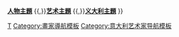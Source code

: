 {{navbox
|name = 列奥纳多·达·芬奇
|title = [[列奥纳多·达·芬奇]]
|titlestyle = background: #EEDD82
|bodyclass = hlist
|state = {{{state<includeonly>|autocollapse</includeonly>}}}
|above = 
* [[列奥纳多·达·芬奇作品列表|作品列表]]
* {{Tsl|en|Science and inventions of Leonardo da Vinci|列奥纳多·达·芬奇的科研与发明|科研与发明}}
* {{Tsl|en|Leonardo da Vinci's personal life|达·芬奇的私人生活|私人生活}}

|abovestyle = background: #EAEAAE
|belowstyle = background: #EAEAAE
|groupstyle = background: #EAEAAE

|image =[[File:Leonardo da Vinci - Self-Portrait - WGA12798.jpg|140px]]<br />[[File:Firma de Leonardo Da Vinci.svg|140px]]

|group1= 绘画
|list1=
* †《{{Tsl|en|Medusa (Leonardo da Vinci painting)|美杜莎 (达·芬奇)|美杜莎}}》
* **《[[圣母领报 (达芬奇)|圣母领报]]》
* **《[[基督受洗 (韋羅基奧)|基督受洗]]》
* 《[[圣母的康乃馨]]》
* 《[[吉内薇拉·班琪]]》
* 《[[柏诺瓦的圣母]]》
* 《[[三博士来朝 (达芬奇)|三博士来朝]]》
* 《[[聖葉理諾在野外 (達文西)|聖葉理諾在野外]]》
* **《[[哺乳聖母]]》
* 《[[音樂家肖像]]》
* 《[[抱银鼠的女子]]》
* 《[[岩间圣母]]》（兩個版本：卢浮宫版、**伦敦版）
*《[[最后的晚餐 (达芬奇)|最后的晚餐]]》
* *《[[美麗的費隆妮葉夫人]]》
* *《[[救世主 (达文西)|救世主]]》
* **《[[圣母像]]》（两个版本）
* 《[[圣母子与圣安妮]]》
*《[[蒙娜丽莎]]》
* †《[[安吉亞里戰役 (繪畫)|安吉亞里戰役]]》
* *《[[女子頭像 (達文西)|女子頭像]]》
* †《[[麗達與天鵝 (達文西)|麗達與天鵝]]》
* 《[[施洗者圣约翰 (达芬奇)|施洗者圣约翰]]》

|group2= 雕塑
|list2=
* [[達文西的馬]]（未完成）

|group3= 纸上作品
|list3=
* 《[[维特鲁威人]]》
* *《[[美丽公主]]》
* 《[[圣母子与圣安妮、施洗者圣约翰]]》
* 《[[自畫像 (達文西)|自画像]]》

|group4= 手稿|list4=
* [[阿伦德尔手稿]]
* [[大西洋古抄本]]
* [[鸟类飞行手稿]]
* [[萊斯特手稿]]
* [[馬德里手稿 (達文西)|馬德里手稿]]
* [[提福兹欧手稿]]
* [[绘画论]]（乌尔比诺手稿）

|group5= 其他设计|list5=
* [[Architonnerre]]
* ­[[達文西的弩]]
* [[达芬奇机器人]]
* [[達文西的自動車]]
* [[Viola organista]]

|group6=学生|list6=
* [[喬瓦尼·安東尼奧·博塔費奧]]
* [[切薩雷·達·薩斯托]]
* [[賈姆皮特里諾]]
* [[喬瓦尼·阿戈斯蒂諾·達·洛迪]]
* [[伯納迪諾·盧伊尼]]
* [[切薩雷·馬尼]]
* [[奧焦諾的馬可]]
* [[弗朗西斯科·梅尔兹]]
* [[喬瓦尼·安布羅吉奧·德·普瑞迪斯]]
* [[吉安·贾可蒙·卡坡蒂·达奥伦诺|沙莱]]
* [[安德里亞·索拉里]]

|group7= 死后名声及影响
|list7= 
* {{Tsl|en|Cultural references to Leonardo da Vinci|达·芬奇的文化参考|文化参考}}
* {{Tsl|en|Mona Lisa replicas and reinterpretations|蒙娜丽莎的复制品及衍生物}}（[[艾爾沃斯蒙娜麗莎]]、[[蒙娜麗莎 (普拉多)]]、[[L.H.O.O.Q.]]）
* [[以李奧納多·達文西的名字命名的事物列表|达·芬奇命名列表]]

|group8=[[维基媒体]]
|list8=
* [[Image:Commons-logo.svg|18x18px]] [[commons:Leonardo da Vinci|达·芬奇]]在维基共享资源
* [[File:Wikiquote-logo.svg|18x18px]] [[q:达文西|达·芬奇]]在维基语录
|below = 
* '''标注''': *存疑作品
* **与其他艺术家合作
* †已遗失<br />{{icon|category}}'''[[:Category:列奥纳多·达·芬奇|达·芬奇相关页面分類]]''' {{,}} {{Icon|Portal}} '''[[Portal:人物|人物主題]]''' {{,}}'''[[Portal:艺术|艺术主題]]''' {{,}}'''[[Portal:义大利|义大利主題]]'''
}}<noinclude>
{{collapsible option}}

{{DEFAULTSORT:Leonardo da Vinci}}
[[Category:列奥纳多·达·芬奇|T]]
[[Category:畫家導航模板]]
[[Category:意大利艺术家导航模板]]
</noinclude>
